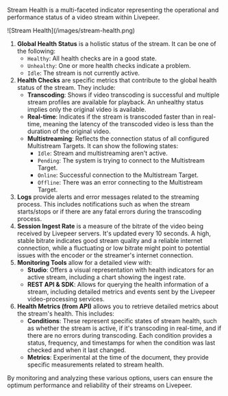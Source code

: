Stream Health is a multi-faceted indicator representing the operational and performance status of a video stream within Livepeer.

<Frame>![Stream Health](/images/stream-health.png)</Frame>

1. **Global Health Status** is a holistic status of the stream. It can be one of the following:
   - `Healthy`: All health checks are in a good state.
   - `Unhealthy`: One or more health checks indicate a problem.
   - `Idle`: The stream is not currently active.
2. **Health Checks** are specific metrics that contribute to the global health status of the stream. They include:
   - **Transcoding**: Shows if video transcoding is successful and multiple stream profiles are available for playback. An unhealthy status implies only the original video is available.
   - **Real-time**: Indicates if the stream is transcoded faster than in real-time, meaning the latency of the transcoded video is less than the duration of the original video.
   - **Multistreaming**: Reflects the connection status of all configured Multistream Targets. It can show the following states:
     - `Idle`: Stream and multistreaming aren't active.
     - `Pending`: The system is trying to connect to the Multistream Target.
     - `Online`: Successful connection to the Multistream Target.
     - `Offline`: There was an error connecting to the Multistream Target.
3. **Logs** provide alerts and error messages related to the streaming process. This includes notifications such as when the stream starts/stops or if there are any fatal errors during the transcoding process.
4. **Session Ingest Rate** is a measure of the bitrate of the video being received by Livepeer servers. It's updated every 10 seconds. A high, stable bitrate indicates good stream quality and a reliable internet connection, while a fluctuating or low bitrate might point to potential issues with the encoder or the streamer's internet connection.
5. **Monitoring Tools** allow for a detailed view with:
   - **Studio**: Offers a visual representation with health indicators for an active stream, including a chart showing the ingest rate.
   - **REST API & SDK**: Allows for querying the health information of a stream, including detailed metrics and events sent by the Livepeer video-processing services.
6. **Health Metrics (from API)** allows you to retrieve detailed metrics about the stream's health. This includes:
   - **Conditions**: These represent specific states of stream health, such as whether the stream is active, if it's transcoding in real-time, and if there are no errors during transcoding. Each condition provides a status, frequency, and timestamps for when the condition was last checked and when it last changed.
   - **Metrics**: Experimental at the time of the document, they provide specific measurements related to stream health.

By monitoring and analyzing these various options, users can ensure the optimum performance and reliability of their streams on Livepeer.
